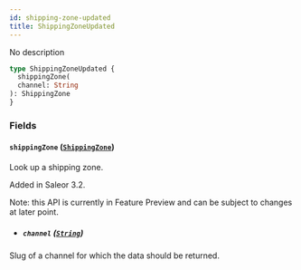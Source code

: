 ```yaml
---
id: shipping-zone-updated
title: ShippingZoneUpdated
---
```



No description

```graphql
type ShippingZoneUpdated {
  shippingZone(
  channel: String
): ShippingZone
}
```


### Fields

#### `shippingZone` ([`ShippingZone`](../../../developer/api-reference/objects/shipping-zone))

Look up a shipping zone.

Added in Saleor 3.2.

Note: this API is currently in Feature Preview and can be subject to changes at later point.
- ##### `channel` ([`String`](../../../developer/api-reference/scalars/string))

Slug of a channel for which the data should be returned.




